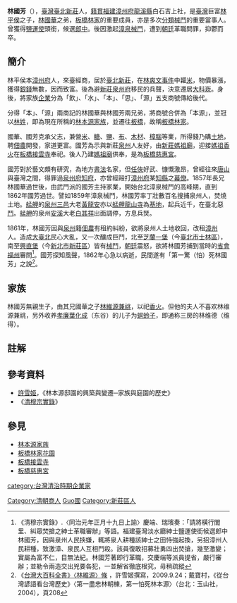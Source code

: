 {{Infobox Hokkien name
| title      = 林國芳
| hanji      = 林國芳
| poj        = Lîm Kok-hong
| sinbhundzi = 
| hanlo      = 
| tl         = Lîm Kok-hong
| bp         = 
| hongim     = 
| hokkienipa = 
| lm         = 
| image      = 
| image_size = 
| caption    = 
}}

''' 林國芳'''（{{bd|1820年||1862年||catIdx=Lin林}}），[[臺灣|臺灣]][[新北市|臺北]][[新莊區|新莊]]人，[[籍貫|籍貫]][[福建|福建]][[漳州府|漳州府]][[龍溪縣|龍溪縣]]白石吉上社，是[[臺灣|臺灣]]巨富[[林平侯|林平侯]]之子，[[林國華_(板橋林家)|林國華]]之弟，[[板橋林家|板橋林家]]的重要成員，亦是多次[[分類械鬥|分類械鬥]]的重要當事人。曾獲得[[鹽運使|鹽運使]]頭銜，候選[[郎中|郎中]]。後因激起[[漳泉械鬥|漳泉械鬥]]，遭到[[朝廷|朝廷]]革職問罪，抑鬱而卒。

==簡介==
林平侯本[[漳州府|漳州府]]人，來臺經商，居於[[臺北|臺北]][[新莊區|新莊]]，在[[林爽文事件|林爽文事件]]中糶[[大米|米]]，物價暴漲，獲得[[銀錢|銀錢]]無數，因而致富。後為避[[新莊區|新莊]][[泉州府|泉州府]]移民的兵聲，決意遷居[[大溪區|大科崁]]。身後，將家族[[企業|企業]]分為「飲」、「水」、「本」、「思」、「源」五支商號傳給後代。

分得「本」、「源」兩商記的林國華與林國芳兩兄弟，將商號合併為「本源」，並冠以[[林姓|林姓]]，即為現在所稱的[[林本源家族|林本源家族]]，並遷往[[板橋區_(台灣)|板橋]]，故稱[[板橋林家|板橋林家]]。

國華、國芳克承父志，兼營[[白米|米]]、[[蔗糖|糖]]、[[食鹽|鹽]]、[[布|布]]、[[木材|木材]]、[[樟腦|樟腦]]等業，所得錢乃購[[土地|土地]]，聘[[佃農|佃農]]開發，家道更富。國芳為示與新莊[[泉州|泉州]]人友好，由[[新莊媽祖廟|新莊媽祖廟]]，迎接[[媽祖|媽祖]][[香火|香火]]在[[板橋接雲寺|板橋接雲寺]]奉祀。後人乃建[[媽祖廟|媽祖廟]]供奉，是為[[板橋慈惠宮|板橋慈惠宮]]。
  
國芳對於藝文頗有研究，為地方[[書法|書法]]名家，但[[任俠|任俠]]好武、慷慨激昂，曾經往來[[唐山|唐山]]與臺灣之間，得罪過[[泉州府|泉州府]][[知府|知府]]，亦曾經毆打[[漳州府|漳州府]]某[[知縣|知縣]]之[[幕僚|幕僚]]。1857年長兄林國華過世後，由武鬥派的國芳主持家業，開始台北漳泉械鬥的高峰期，直到1862年國芳過世。譬如1859年漳泉械鬥，林國芳率丁壯數百名搜捕泉州人，焚燒土地。[[艋舺|艋舺]]的[[泉州三邑|泉州三邑]]大老[[黃龍安|黃龍安]]亦以[[艋舺龍山寺|艋舺龍山寺]]為[[基地|基地]]，起兵近千，在臺北惡[[分類械鬥|鬥]]。[[艋舺|艋舺]]的泉州[[安溪|安溪]]大老[[白其祥|白其祥]]出面調停，方息兵燹。

1861年，林國芳因與[[泉州|泉州]]籍[[佃農|佃農]]有租約糾紛，欲將泉州人土地收回，改租[[漳州|漳州]]人。造成[[大臺北|大臺北]]民心大亂，又一次釀成巨鬥，北至[[芝蘭一堡|芝蘭一堡]]（今[[臺北市|臺北市]][[士林區|士林區]]），南至[[興直堡|興直堡]]（今[[新北市|新北市]][[新莊區|新莊區]]）皆有[[分類械鬥|械鬥]]，[[朝廷|朝廷]]震怒，欲將林國芳捕到當時的[[省會|省會]][[福州|福州]]審問<ref>《清穆宗實錄》.〈同治元年正月十九日上諭〉慶端、瑞璸奏：「請將橫行閭里、糾眾焚搶之紳士革職審辦」等語。福建臺灣淡水廳紳士鹽運使銜候選郎中林國芳，因與泉州人民挾嫌，輒將泉人耕種該紳士之田恃強起換，另招漳州人民耕種，致激漳、泉民人互相鬥殺。該員復敢招募壯勇四出焚搶，幾至激變；實屬為富不仁，目無法紀。林國芳著即行革職，交慶端等派員提省，嚴行審辦；並勒令兩造交出兇要各犯，一並解省徹底根究，毋稍疏縱</ref>。國芳探知風聲，1862年心急以病逝，民間遂有「第一驚（怕）死林國芳」之說<ref>《[http://nrch.culture.tw/twpedia.aspx?id=3623 台灣大百科全書》〈林維源〉條] {{Wayback|url=http://nrch.culture.tw/twpedia.aspx?id=3623 |date=20210518175602 }}，許雪姬撰寫，2009.9.24；戴寶村，《從台灣諺語看台灣歷史》〈第一盡忠林朝棟，第一怕死林本源〉（台北：玉山社，2004），頁208</ref>。

==家族==
林國芳無親生子，由其兄國華之子[[林維源|林維源]][[兼祧|兼祧]]，以祀[[香火|香火]]。但他的夫人不喜欢林维源兼祧，另外收养[[孝廉|孝廉]][[葉化成|葉化成]]（东谷）的儿子为[[螟蛉子|螟蛉子]]，即通称三房的林维德（维得）。

==註解==
{{reflist}}

== 參考資料 ==
{{refbegin}}
* [[許雪姬|許雪姬]]，《林本源邸園的興築與變遷─家族與庭園的歷史》
* 《[[清穆宗實錄|清穆宗實錄]]》
{{refend}}

==參見==
* [[林本源家族|林本源家族]]
* [[板橋林家花園|板橋林家花園]]
* [[板橋接雲寺|板橋接雲寺]]
* [[板橋慈惠宮|板橋慈惠宮]]

{{台灣清治時期企業家}}
{{DEFAULTSORT:L}}
[[Category:清朝商人|Category:清朝商人]]
[[category:台灣清治時期企業家|category:台灣清治時期企業家]]
[[Category:林本源家族|Guo國]]
[[Category:新莊區人|Category:新莊區人]]